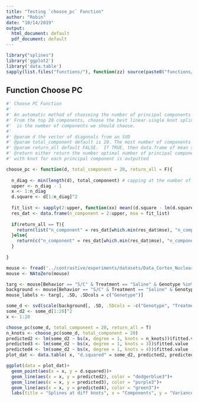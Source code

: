 ```yaml
---
title: "Testing `choose_pc` Function"
author: "Robin"
date: "10/14/2019"
output:
  html_document: default
  pdf_document: default
---
```


```r
library("splines")
library('ggplot2')
library('data.table')
sapply(list.files("functions/"), function(zz) source(paste0("functions/", zz)))
```

## Function Choose PC

```R
#' Choose PC Function
#' 
#' An automatic method of chooseing the number of principal components using the elbow method.
#' From the top 20 components, choose the best linear single knot spline. The linear spline with knot at `k` with the lowest MSE
#'  is the number of components we should choose. 
#' 
#' @param d the vector of diagonals from an SVD
#' @param total_component default is 20. The most number of components to include when fitting linear single knot splines 
#' @param return_all default FALSE.  If TRUE, then data.frame of mean squared error for the linear spline with knot for each principal component is outputted
#' @return either return the number optimal number of principal components or additionally, the data.frame of squared error for the linear spline 
#' with knot for each principal component is outputted

choose_pc <- function(d, total_component = 20, return_all = F){
  
  n_diag <- min(length(d), total_component) # capping at the number of components we look at to be the min of (n_components, total_component)
  upper <- n_diag - 1
  x <- 1:n_diag
  d.square <- d[1:n_diag]^2
  
  fit_list <- sapply(2:upper, function(xx) mean((d.square - lm(d.square ~ bs(x, degree = 1, knots = xx))$fitted.value)^2))
  res_dat <- data.frame(n_component = 2:upper, mse = fit_list)
  
  if(return_all == T){
    return(list("n_component" = res_dat[which.min(res_dat$mse), "n_component"], "MSE" = res_dat))
  }else{
    return(c("n_component" = res_dat[which.min(res_dat$mse), "n_component"]));
  }
  
}

```


```R
mouse <- fread('../contrastive/experiments/datasets/Data_Cortex_Nuclear.csv')
mouse <- NAtoZero(mouse)

targ <- mouse[Behavior == "S/C" & Treatment == "Saline" & Genotype %in% c("Control", "Ts65Dn"), .SD, .SDcols = -c("MouseID","class")]
background <- mouse[Behavior == "S/C" & Treatment == "Saline" & Genotype == "Ts65Dn", .SD, .SDcols = -c("MouseID","class")]
mouse_labels <- targ[, .SD, .SDcols = c("Genotype")]

some_d <- svd(scale(background[, .SD, .SDcols = -c("Genotype", "Treatment", "Behavior")]))$d
some_d2 <- some_d[1:20]^2
x <- 1:20

choose_pc(some_d, total_component = 20, return_all = T)
n_knots <- choose_pc(some_d, total_component = 20)
predicted2 <- lm(some_d2 ~ bs(x, degree = 1, knots = n_knots))$fitted.value
predicted3 <- lm(some_d2 ~ bs(x, degree = 1, knots = 3))$fitted.value
predicted4 <- lm(some_d2 ~ bs(x, degree = 1, knots = 4))$fitted.value
plot_dat <- data.table( x, "d.squared" = some_d2, predicted2, predicted3, predicted4)

ggplot(data = plot_dat)+
  geom_point(aes(x = x, y = d.squared))+
  geom_line(aes(x = x, y = predicted2), color = "dodgerblue3")+
  geom_line(aes(x = x, y = predicted3), color = "purple3")+
  geom_line(aes(x = x, y = predicted4), color = "green3")+
  labs(title = "Splines at diff knots", x = "Components", y = "Variance Explained")
```
